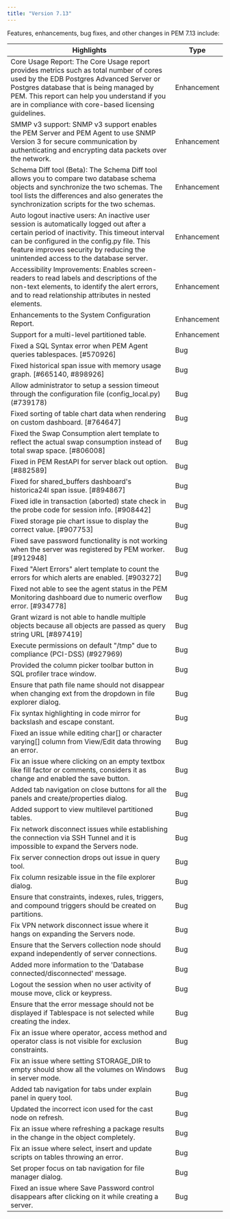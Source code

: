 ```yaml
---
title: "Version 7.13"
---
```


Features, enhancements, bug fixes, and other changes in PEM 7.13 include:

| Highlights | Type |
| --------- | -----|
| Core Usage Report: The Core Usage report provides metrics such as total number of cores used by the EDB Postgres Advanced Server or Postgres database that is being managed by PEM. This report can help you understand if you are in compliance with core-based licensing guidelines. | Enhancement |
| SMMP v3 support: SNMP v3 support enables the PEM Server and PEM Agent to use SNMP Version 3 for secure communication by authenticating and encrypting data packets over the network. | Enhancement |
| Schema Diff tool (Beta): The Schema Diff tool allows you to compare two database schema objects and synchronize the two schemas. The tool lists the differences and also generates the synchronization scripts for the two schemas. | Enhancement |
| Auto logout inactive users: An inactive user session is automatically logged out after a certain period of inactivity. This timeout interval can be configured in the config.py file. This feature improves security by reducing the unintended access to the database server.  | Enhancement |
| Accessibility Improvements: Enables screen-readers to read labels and descriptions of the non-text elements, to identify the alert errors, and to read relationship attributes in nested elements. | Enhancement |
| Enhancements to the System Configuration Report. | Enhancement |
| Support for a multi-level partitioned table. | Enhancement |
| Fixed a SQL Syntax error when PEM Agent queries tablespaces. [#570926] | Bug | 
| Fixed historical span issue with memory usage graph. [#665140, #898926] | Bug |
| Allow administrator to setup a session timeout through the configuration file (config_local.py) (#739178) | Bug |
| Fixed sorting of table chart data when rendering on custom dashboard. [#764647] | Bug |
| Fixed the Swap Consumption alert template to reflect the actual swap consumption instead of total swap space. [#806008] | Bug |
| Fixed in PEM RestAPI for server black out option. [#882589] | Bug |
| Fixed for shared_buffers dashboard's historica24l span issue. [#894867] | Bug |
| Fixed idle in transaction (aborted) state check in the probe code for session info. [#908442] | Bug |
| Fixed storage pie chart issue to display the correct value. [#907753] | Bug |
| Fixed save password functionality is not working when the server was registered by PEM worker. [#912948] | Bug |
| Fixed "Alert Errors" alert template to count the errors for which alerts are enabled.  [#903272] | Bug |
| Fixed not able to see the agent status in the PEM Monitoring dashboard due to numeric overflow error. [#934778] | Bug |
| Grant wizard is not able to handle multiple objects because all objects are passed as query string URL [#897419] | Bug |
| Execute permissions on default "/tmp" due to compliance (PCI-DSS) (#927969) | Bug |
| Provided the column picker toolbar button in SQL profiler trace window. | Bug |
| Ensure that path file name should not disappear when changing ext from the dropdown in file explorer dialog. | Bug |
| Fix syntax highlighting in code mirror for backslash and escape constant. | Bug |
| Fixed an issue while editing char[] or character varying[] column from View/Edit data throwing an error. | Bug |
| Fix an issue where clicking on an empty textbox like fill factor or comments, considers it as change and enabled the save button. | Bug |
| Added tab navigation on close buttons for all the panels and create/properties dialog. | Bug |
| Added support to view multilevel partitioned tables. | Bug |
| Fix network disconnect issues while establishing the connection via SSH Tunnel and it is impossible to expand the Servers node. | Bug |
| Fix server connection drops out issue in query tool. | Bug |
| Fix column resizable issue in the file explorer dialog. | Bug |
| Ensure that constraints, indexes, rules, triggers, and compound triggers should be created on partitions. | Bug |
| Fix VPN network disconnect issue where it hangs on expanding the Servers node. | Bug |
| Ensure that the Servers collection node should expand independently of server connections. | Bug |
| Added more information to the 'Database connected/disconnected' message. | Bug |
| Logout the session when no user activity of mouse move, click or keypress. | Bug |
| Ensure that the error message should not be displayed if Tablespace is not selected while creating the index. | Bug |
| Fix an issue where operator, access method and operator class is not visible for exclusion constraints. | Bug |
| Fix an issue where setting STORAGE_DIR to empty should show all the volumes on Windows in server mode. | Bug |
| Added tab navigation for tabs under explain panel in query tool. | Bug |
| Updated the incorrect icon used for the cast node on refresh. | Bug |
| Fix an issue where refreshing a package results in the change in the object completely. | Bug |
| Fix an issue where select, insert and update scripts on tables throwing an error. | Bug |
| Set proper focus on tab navigation for file manager dialog. | Bug |
| Fixed an issue where Save Password control disappears after clicking on it while creating a server. | Bug |